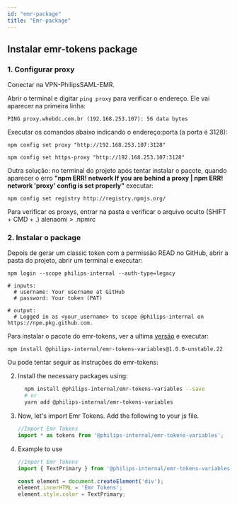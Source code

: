 ```yaml
---
id: "emr-package"
title: "Emr-package"
---
```


## Instalar emr-tokens package

### 1. Configurar proxy

Conectar na VPN-PhilipsSAML-EMR.

Abrir o terminal e digitar `ping proxy` para verificar o endereço. Ele vai aparecer na primeira linha:

```
PING proxy.whebdc.com.br (192.168.253.107): 56 data bytes
```

Executar os comandos abaixo indicando o endereço:porta (a porta é 3128):

```
npm config set proxy "http://192.168.253.107:3128"
```

```
npm config set https-proxy "http://192.168.253.107:3128"
```

Outra solução: no terminal do projeto após tentar instalar o pacote, quando aparecer o erro **"npm ERR! network If you are behind a proxy | npm ERR! network 'proxy' config is set properly"** executar:

```
npm config set registry http://registry.npmjs.org/
```

Para verificar os proxys, entrar na pasta e verificar o arquivo oculto (SHIFT + CMD + .) alenaomi > .npmrc

### 2. Instalar o package

Depois de gerar um classic token com a permissão READ no GitHub, abrir a pasta do projeto, abrir um terminal e executar:

```
npm login --scope philips-internal --auth-type=legacy

# inputs:
  # username: Your username at GitHub
  # password: Your token (PAT)

# output:
  # Logged in as <your_username> to scope @philips-internal on https://npm.pkg.github.com.
```

Para instalar o pacote do emr-tokens, ver a ultima [versão](https://github.com/philips-internal/emr-tokens/pkgs/npm/emr-tokens-variables) e executar:

```
npm install @philips-internal/emr-tokens-variables@1.0.0-unstable.22
```

Ou pode tentar seguir as instruções do emr-tokens:

2. Install the necessary packages using:

   ```sh
     npm install @philips-internal/emr-tokens-variables --save
     # or
     yarn add @philips-internal/emr-tokens-variables
   ```

3. Now, let's import Emr Tokens. Add the following to your js file.

   ```javascript
   //Import Emr Tokens
   import * as tokens from '@philips-internal/emr-tokens-variables';
   ```

4. Example to use

   ```javascript
   //Import Emr Tokens
   import { TextPrimary } from '@philips-internal/emr-tokens-variables';

   const element = document.createElement('div');
   element.innerHTML = 'Emr Tokens';
   element.style.color = TextPrimary;
   ```